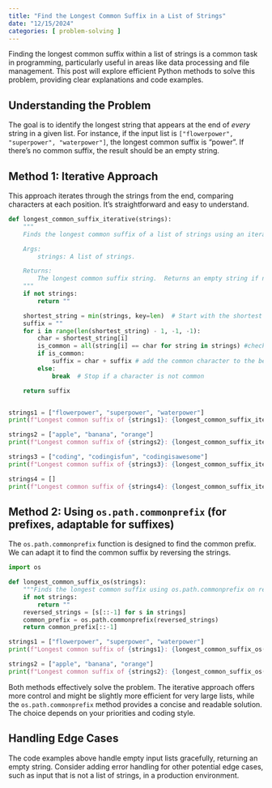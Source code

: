 ```yaml
---
title: "Find the Longest Common Suffix in a List of Strings"
date: "12/15/2024"
categories: [ problem-solving ]
---
```



Finding the longest common suffix within a list of strings is a common task in programming, particularly useful in areas like data processing and file management.  This post will explore efficient Python methods to solve this problem, providing clear explanations and code examples.

## Understanding the Problem

The goal is to identify the longest string that appears at the end of *every* string in a given list.  For instance, if the input list is `["flowerpower", "superpower", "waterpower"]`, the longest common suffix is "power".  If there's no common suffix, the result should be an empty string.

## Method 1: Iterative Approach

This approach iterates through the strings from the end, comparing characters at each position. It's straightforward and easy to understand.

```python
def longest_common_suffix_iterative(strings):
    """
    Finds the longest common suffix of a list of strings using an iterative approach.

    Args:
        strings: A list of strings.

    Returns:
        The longest common suffix string.  Returns an empty string if no common suffix exists.
    """
    if not strings:
        return ""

    shortest_string = min(strings, key=len)  # Start with the shortest string
    suffix = ""
    for i in range(len(shortest_string) - 1, -1, -1):
        char = shortest_string[i]
        is_common = all(string[i] == char for string in strings) #check if character at index 'i' is common to all strings
        if is_common:
            suffix = char + suffix # add the common character to the beginning of the suffix
        else:
            break  # Stop if a character is not common

    return suffix


strings1 = ["flowerpower", "superpower", "waterpower"]
print(f"Longest common suffix of {strings1}: {longest_common_suffix_iterative(strings1)}")  # Output: power

strings2 = ["apple", "banana", "orange"]
print(f"Longest common suffix of {strings2}: {longest_common_suffix_iterative(strings2)}")  # Output: 

strings3 = ["coding", "codingisfun", "codingisawesome"]
print(f"Longest common suffix of {strings3}: {longest_common_suffix_iterative(strings3)}") # Output: coding

strings4 = []
print(f"Longest common suffix of {strings4}: {longest_common_suffix_iterative(strings4)}") #Output: ""
```

## Method 2: Using `os.path.commonprefix` (for prefixes, adaptable for suffixes)


The `os.path.commonprefix` function is designed to find the common prefix.  We can adapt it to find the common suffix by reversing the strings.

```python
import os

def longest_common_suffix_os(strings):
    """Finds the longest common suffix using os.path.commonprefix on reversed strings."""
    if not strings:
        return ""
    reversed_strings = [s[::-1] for s in strings]
    common_prefix = os.path.commonprefix(reversed_strings)
    return common_prefix[::-1]

strings1 = ["flowerpower", "superpower", "waterpower"]
print(f"Longest common suffix of {strings1}: {longest_common_suffix_os(strings1)}")  # Output: power

strings2 = ["apple", "banana", "orange"]
print(f"Longest common suffix of {strings2}: {longest_common_suffix_os(strings2)}")  # Output: 
```

Both methods effectively solve the problem. The iterative approach offers more control and might be slightly more efficient for very large lists, while the `os.path.commonprefix` method provides a concise and readable solution.  The choice depends on your priorities and coding style.


## Handling Edge Cases

The code examples above handle empty input lists gracefully, returning an empty string.  Consider adding error handling for other potential edge cases, such as input that is not a list of strings, in a production environment.


